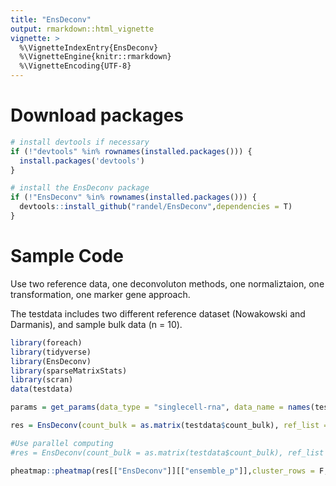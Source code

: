 ```yaml
---
title: "EnsDeconv"
output: rmarkdown::html_vignette
vignette: >
  %\VignetteIndexEntry{EnsDeconv}
  %\VignetteEngine{knitr::rmarkdown}
  %\VignetteEncoding{UTF-8}
---
```


# Download packages

```r
# install devtools if necessary
if (!"devtools" %in% rownames(installed.packages())) {
  install.packages('devtools')
}

# install the EnsDeconv package
if (!"EnsDeconv" %in% rownames(installed.packages())) {
  devtools::install_github("randel/EnsDeconv",dependencies = T)
}
```






# Sample Code
Use two reference data, one deconvoluton methods, one normaliztaion, one transformation, one marker gene approach.

The testdata includes two different reference dataset (Nowakowski and Darmanis), and sample bulk data (n = 10).
```r
library(foreach)
library(tidyverse)
library(EnsDeconv)
library(sparseMatrixStats)
library(scran)
data(testdata)

params = get_params(data_type = "singlecell-rna", data_name = names(testdata$ref_list), n_markers = 50,Marker.Method = "t",TNormalization = "none",CNormalization = "none",dmeths = "CIBERSORT")

res = EnsDeconv(count_bulk = as.matrix(testdata$count_bulk), ref_list = testdata$ref_list, ncore = 4, parallel_comp = F, params = params)

#Use parallel computing
#res = EnsDeconv(count_bulk = as.matrix(testdata$count_bulk), ref_list = testdata$ref_list, ncore = 4, parallel_comp = T, params = params,outpath= '...')
```


```r
pheatmap::pheatmap(res[["EnsDeconv"]][["ensemble_p"]],cluster_rows = F,cluster_cols = F)
```

